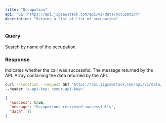 ```yaml
---
title: "Occupation"
api: "GET https://api.jigsawstack.com/api/v1/data/occupation"
description: "Returns a list of list of occupation"
---
```


### Query

<ParamField query="name" type="string">
  Search by name of the occupation.
</ParamField>

<Snippet file="header.mdx" />

### Response

<ResponseField name="success" type="boolean">
  Indicates whether the call was successful.
</ResponseField>

<ResponseField name="message" type="string">
  The message returned by the API.
</ResponseField>

<ResponseField name="data" type="JSON">
  Array containing the data returned by the API.
</ResponseField>

<RequestExample>

```bash Example Request
curl --location --request GET 'https://api.jigsawstack.com/api/v1/data/occupation' \
--header 'x-api-key: <your-api-key>'
```

</RequestExample>

<ResponseExample>

```json Response
{
  "success": true,
  "message": "Occupations retrieved successfully",
  "data": []
}
```

</ResponseExample>
